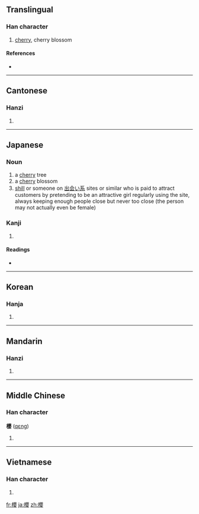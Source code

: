 {{ja-forms|[[桜]]|[[樱]]|{{zh-lookup|櫻}}}}
==Translingual==

===Han character===
{{Han char|rn=75|rad=木|as=17|sn=21|four=4694<sub>4</sub>|canj=木月金女 (DBCV)}}

# [[cherry]], cherry blossom

====References====
* {{Han ref|kx=0562.180|dkj=15888|dj=0950.400|hdz=21321.010|uh=6AFB|ud=27387|bh=C4E5|bd=50405}}

----

==Cantonese==

===Hanzi===
{{yue-hanzi|jyut=|y=ying1|sim=樱}}

# {{defn|Cantonese|sort=木17}}

----

==Japanese==

===Noun===
{{ja-noun|ky|hira=さくら|rom=sakura|shin=桜}}

# a [[cherry]] tree
# a [[cherry]] blossom
# [[shill]] or someone on [[出会い系]] sites or similar who is paid to attract customers by pretending to be an attractive girl regularly using the site, always keeping enough people close but never too close (the person may not actually even be female)

===Kanji===
{{ja-kanji|grade=|rs=木17}}

# {{defn|Japanese|sort=木17}}

====Readings====
* {{ja-readings|on=[[おう]] (ō), [[よう]] (yō)|kun=[[さくら]] (sakura)}}

----

==Korean==

===Hanja===
{{ko-hanja|hangeul=앵|eumhun=|rv=aeng|mr=aeng|y=ayng}}

# {{defn|Korean|sort=木17}}

----

==Mandarin==

===Hanzi===
{{cmn-hanzi|sim=樱|pin=[[yīng]] ([[ying1]])|wg=ying<sup>1</sup>}}

# {{defn|Mandarin|sort=木17}}

----

==Middle Chinese==

===Han character===
'''櫻''' ([[qɛng]])

# {{defn|Middle Chinese|sort=木17}}

----

==Vietnamese==

===Han character===
{{vi-hantu|[[anh]]|rs=木17}}

# {{defn|Vietnamese|sort=木17}}

[[fr:櫻]]
[[ja:櫻]]
[[zh:櫻]]
